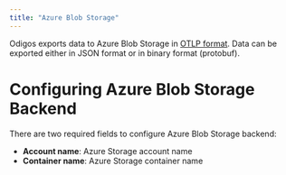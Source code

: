 ```yaml
---
title: "Azure Blob Storage"
---
```


Odigos exports data to Azure Blob Storage in [OTLP format](https://github.com/open-telemetry/opentelemetry-specification/blob/main/specification/protocol/otlp.md).
Data can be exported either in JSON format or in binary format (protobuf).

# Configuring Azure Blob Storage Backend

There are two required fields to configure Azure Blob Storage backend:

- **Account name**: Azure Storage account name
- **Container name**: Azure Storage container name